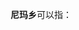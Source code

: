 '''尼玛乡'''可以指：
{{PRC admin/disambig|54/24/21/207/000|54/24/24/200/000|54/24/28/205/000}}
{{disambig|cat=三字中国乡名消歧义}}